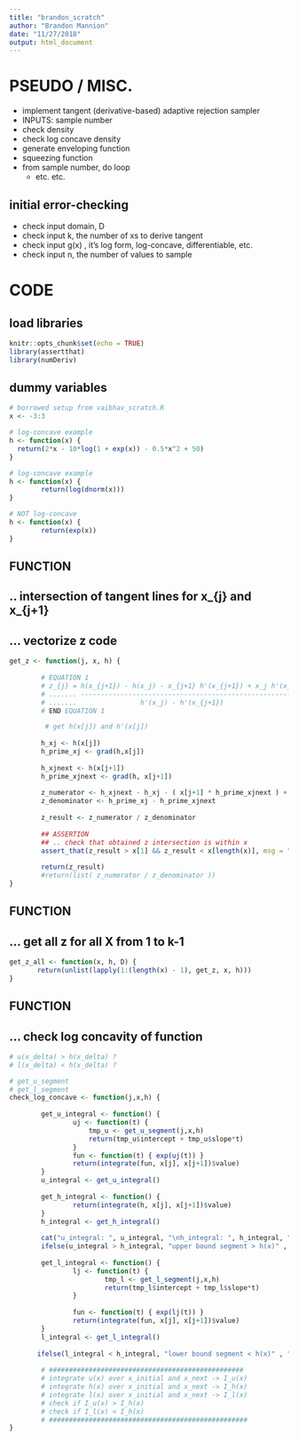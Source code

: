 ```yaml
---
title: "brandon_scratch"
author: "Brandon Mannion"
date: "11/27/2018"
output: html_document
---
```


# PSEUDO / MISC.
- implement tangent (derivative-based) adaptive rejection sampler
- INPUTS: sample number
- check density
- check log concave density
- generate enveloping function
- squeezing function
- from sample number, do loop
  - etc. etc. 

## initial error-checking
- check input domain, D
- check input k, the number of xs to derive tangent
- check input g(x) , it's log form, log-concave, differentiable, etc.
- check input n, the number of values to sample

# CODE

## load libraries
```r
knitr::opts_chunk$set(echo = TRUE)
library(assertthat)
library(numDeriv)
```
  
## dummy variables
```r
# borrowed setup from vaibhav_scratch.R
x <- -3:3

# log-concave example
h <- function(x) {
  return(2*x - 10*log(1 + exp(x)) - 0.5*x^2 + 50)
}

# log-concave example
h <- function(x) {
        return(log(dnorm(x))) 
}

# NOT log-concave
h <- function(x) {
        return(exp(x))    
}
```

## FUNCTION
## .. intersection of tangent lines for x_{j} and x_{j+1}
## ... vectorize z code
```r
get_z <- function(j, x, h) {
        
        # EQUATION 1
        # z_{j} = h(x_{j+1}) - h(x_j) - x_{j+1} h'(x_{j+1}) + x_j h'(x_j)
        # ....... -----------------------------------------------------
        # .......                h'(x_j) - h'(x_{j+1})
        # END EQUATION 1

         # get h(x[j]) and h'(x[j])
        
        h_xj <- h(x[j])
        h_prime_xj <- grad(h,x[j])
        
        h_xjnext <- h(x[j+1])
        h_prime_xjnext <- grad(h, x[j+1])
  
        z_numerator <- h_xjnext - h_xj - ( x[j+1] * h_prime_xjnext ) + (x[j] * h_prime_xj)
        z_denominator <- h_prime_xj - h_prime_xjnext
        
        z_result <- z_numerator / z_denominator 
        
        ## ASSERTION 
        ## .. check that obtained z intersection is within x
        assert_that(z_result > x[1] && z_result < x[length(x)], msg = "z intersection is outside of X")
       
        return(z_result) 
        #return(list( z_numerator / z_denominator ))
}
```

## FUNCTION
## ... get all z for all X from 1 to k-1
```r
get_z_all <- function(x, h, D) {
       return(unlist(lapply(1:(length(x) - 1), get_z, x, h)))
}
```

## FUNCTION 
## ... check log concavity of function
```r
# u(x_delta) > h(x_delta) ? 
# l(x_delta) < h(x_delta) ? 

# get_u_segment
# get_l_segment
check_log_concave <- function(j,x,h) {
        
        get_u_integral <- function() {
                uj <- function(t) {
                    tmp_u <- get_u_segment(j,x,h)
                    return(tmp_u$intercept + tmp_u$slope*t)
                }
                fun <- function(t) { exp(uj(t)) }
                return(integrate(fun, x[j], x[j+1])$value)
        }
        u_integral <- get_u_integral()
        
        get_h_integral <- function() {
                return(integrate(h, x[j], x[j+1])$value)
        }
        h_integral <- get_h_integral()
        
        cat("u_integral: ", u_integral, "\nh_integral: ", h_integral, "\n")
        ifelse(u_integral > h_integral, "upper bound segment > h(x)" , "ERROR upper bound segment < h(x)")
        
        get_l_integral <- function() {
                lj <- function(t) {
                        tmp_l <- get_l_segment(j,x,h)
                        return(tmp_l$intercept + tmp_l$slope*t)
                }
                
                fun <- function(t) { exp(lj(t)) }
                return(integrate(fun, x[j], x[j+1])$value)
        }
        l_integral <- get_l_integral()
       
       ifelse(l_integral < h_integral, "lower bound segment < h(x)" , "ERROR lower bound segment > h(x)")
        
        # #################################################
        # integrate u(x) over x_initial and x_next -> I_u(x)
        # integrate h(x) over x_initial and x_next -> I_h(x)
        # integrate l(x) over x_initial and x_next -> I_l(x)
        # check if I_u(x) > I_h(x)
        # check if I_l(x) < I_h(x)
        # ##################################################
}
```